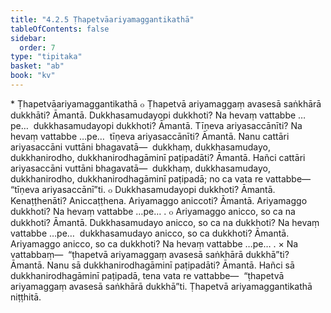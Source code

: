 ```yaml
---
title: "4.2.5 Ṭhapetvāariyamaggantikathā"
tableOfContents: false
sidebar:
  order: 7
type: "tipitaka"
basket: "ab"
book: "kv"
---
```



<DynamicBreadcrumb />

<Paragraph type="center" book="kv">
* Ṭhapetvāariyamaggantikathā
</Paragraph>

<Division number="789" book="kv">

<Paragraph number="2460" book="kv">
๐ Ṭhapetvā ariyamaggaṃ avasesā saṅkhārā dukkhāti? Āmantā. Dukkhasamudayopi dukkhoti? Na hevaṃ vattabbe …pe…  dukkhasamudayopi dukkhoti? Āmantā. Tīṇeva ariyasaccānīti? Na hevaṃ vattabbe …pe…  tīṇeva ariyasaccānīti? Āmantā. Nanu cattāri ariyasaccāni vuttāni bhagavatā—  dukkhaṃ, dukkhasamudayo, dukkhanirodho, dukkhanirodhagāminī paṭipadāti? Āmantā. Hañci cattāri ariyasaccāni vuttāni bhagavatā—  dukkhaṃ, dukkhasamudayo, dukkhanirodho, dukkhanirodhagāminī paṭipadā; no ca vata re vattabbe—  “tīṇeva ariyasaccānī”ti.
</Paragraph>

<Paragraph number="2461" book="kv">
๐ Dukkhasamudayopi dukkhoti? Āmantā. Kenaṭṭhenāti? Aniccaṭṭhena. Ariyamaggo aniccoti? Āmantā. Ariyamaggo dukkhoti? Na hevaṃ vattabbe …pe… .
</Paragraph>

<Paragraph number="2462" book="kv">
๐ Ariyamaggo anicco, so ca na dukkhoti? Āmantā. Dukkhasamudayo anicco, so ca na dukkhoti? Na hevaṃ vattabbe …pe…  dukkhasamudayo anicco, so ca dukkhoti? Āmantā. Ariyamaggo anicco, so ca dukkhoti? Na hevaṃ vattabbe …pe… .
</Paragraph>

</Division>
<Division number="790" book="kv">

<Paragraph number="2463" book="kv">
× Na vattabbaṃ—  “ṭhapetvā ariyamaggaṃ avasesā saṅkhārā dukkhā”ti? Āmantā. Nanu sā dukkhanirodhagāminī paṭipadāti? Āmantā. Hañci sā dukkhanirodhagāminī paṭipadā, tena vata re vattabbe—  “ṭhapetvā ariyamaggaṃ avasesā saṅkhārā dukkhā”ti.

</Paragraph>
</Division>

<Paragraph number="2464" type="center" book="kv">
Ṭhapetvā ariyamaggantikathā niṭṭhitā.
</Paragraph>
